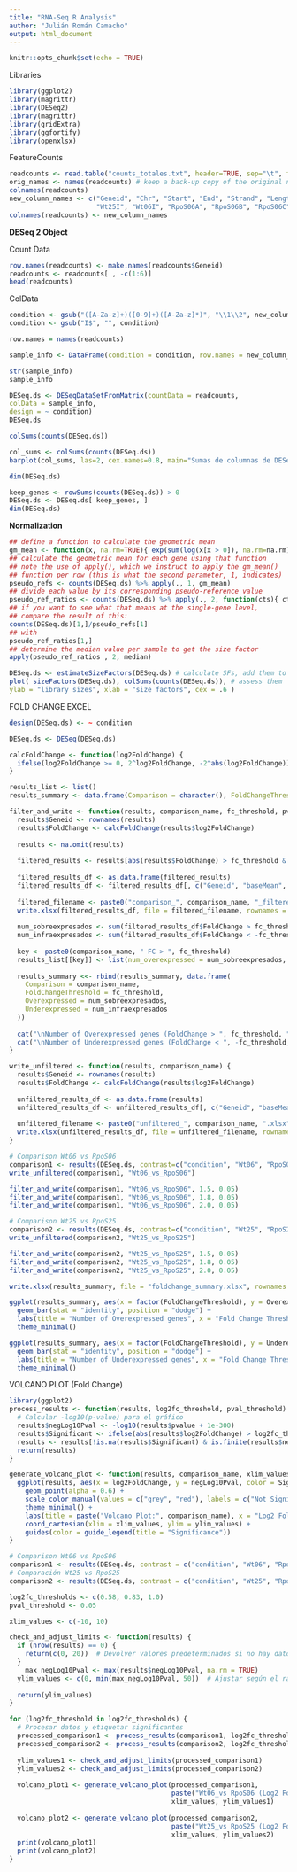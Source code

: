 ```yaml
---
title: "RNA-Seq R Analysis"
author: "Julián Román Camacho"
output: html_document
---
```


```r
knitr::opts_chunk$set(echo = TRUE)
```
Libraries

```r
library(ggplot2) 
library(magrittr) 
library(DESeq2)
library(magrittr)
library(gridExtra)
library(ggfortify)
library(openxlsx)
```

FeatureCounts 

```r
readcounts <- read.table("counts_totales.txt", header=TRUE, sep="\t", fill=TRUE, comment.char="#")
orig_names <- names(readcounts) # keep a back-up copy of the original names
colnames(readcounts)
new_column_names <- c("Geneid", "Chr", "Start", "End", "Strand", "Length", "Wt06A", "Wt06B", "Wt06C", "Wt25A", "Wt25B", "Wt25C", 
                      "Wt25I", "Wt06I", "RpoS06A", "RpoS06B", "RpoS06C", "RpoS25A", "RpoS25B", "RpoS25C")
colnames(readcounts) <- new_column_names
```

**DESeq 2 Object**

Count Data

```r
row.names(readcounts) <- make.names(readcounts$Geneid)
readcounts <- readcounts[ , -c(1:6)]
head(readcounts)
```

ColData

```r
condition <- gsub("([A-Za-z]+)([0-9]+)([A-Za-z]*)", "\\1\\2", new_column_names[-(1:6)])
condition <- gsub("I$", "", condition) 

row.names = names(readcounts)

sample_info <- DataFrame(condition = condition, row.names = new_column_names[-(1:6)])

str(sample_info)
sample_info
```

```r
DESeq.ds <- DESeqDataSetFromMatrix(countData = readcounts,
colData = sample_info,
design = ~ condition)
DESeq.ds
```

```r
colSums(counts(DESeq.ds))
```
```r
col_sums <- colSums(counts(DESeq.ds))
barplot(col_sums, las=2, cex.names=0.8, main="Sumas de columnas de DESeqDataSet", xlab="Muestras", ylab="Counts")

```

```r
dim(DESeq.ds)
```

```r
keep_genes <- rowSums(counts(DESeq.ds)) > 0
DESeq.ds <- DESeq.ds[ keep_genes, ]
dim(DESeq.ds)
```


**Normalization**

```r
## define a function to calculate the geometric mean
gm_mean <- function(x, na.rm=TRUE){ exp(sum(log(x[x > 0]), na.rm=na.rm) / length(x)) }
## calculate the geometric mean for each gene using that function
## note the use of apply(), which we instruct to apply the gm_mean()
## function per row (this is what the second parameter, 1, indicates)
pseudo_refs <- counts(DESeq.ds) %>% apply(., 1, gm_mean)
## divide each value by its corresponding pseudo-reference value
pseudo_ref_ratios <- counts(DESeq.ds) %>% apply(., 2, function(cts){ cts/pseudo_refs})
## if you want to see what that means at the single-gene level,
## compare the result of this:
counts(DESeq.ds)[1,]/pseudo_refs[1]
## with
pseudo_ref_ratios[1,]
## determine the median value per sample to get the size factor
apply(pseudo_ref_ratios , 2, median)
```

```r
DESeq.ds <- estimateSizeFactors(DESeq.ds) # calculate SFs, add them to object
plot( sizeFactors(DESeq.ds), colSums(counts(DESeq.ds)), # assess them
ylab = "library sizes", xlab = "size factors", cex = .6 )
````

FOLD CHANGE EXCEL

```r

design(DESeq.ds) <- ~ condition

DESeq.ds <- DESeq(DESeq.ds)

calcFoldChange <- function(log2FoldChange) {
  ifelse(log2FoldChange >= 0, 2^log2FoldChange, -2^abs(log2FoldChange))
}

results_list <- list()
results_summary <- data.frame(Comparison = character(), FoldChangeThreshold = numeric(), Overexpressed = integer(), Underexpressed = integer(), stringsAsFactors = FALSE)

filter_and_write <- function(results, comparison_name, fc_threshold, pval_threshold) {
  results$Geneid <- rownames(results)
  results$FoldChange <- calcFoldChange(results$log2FoldChange)
  
  results <- na.omit(results)
  
  filtered_results <- results[abs(results$FoldChange) > fc_threshold & results$pvalue < pval_threshold, ]
  
  filtered_results_df <- as.data.frame(filtered_results)
  filtered_results_df <- filtered_results_df[, c("Geneid", "baseMean", "log2FoldChange", "FoldChange", "lfcSE", "stat", "pvalue", "padj")]
  
  filtered_filename <- paste0("comparison_", comparison_name, "_filtered_fc_", fc_threshold, "_pval_", pval_threshold, ".xlsx")
  write.xlsx(filtered_results_df, file = filtered_filename, rownames = FALSE)
  
  num_sobreexpresados <- sum(filtered_results_df$FoldChange > fc_threshold)
  num_infraexpresados <- sum(filtered_results_df$FoldChange < -fc_threshold)
  
  key <- paste0(comparison_name, " FC > ", fc_threshold)
  results_list[[key]] <- list(num_overexpressed = num_sobreexpresados, num_underexpressed = num_infraexpresados)
  
  results_summary <<- rbind(results_summary, data.frame(
    Comparison = comparison_name,
    FoldChangeThreshold = fc_threshold,
    Overexpressed = num_sobreexpresados,
    Underexpressed = num_infraexpresados
  ))
  
  cat("\nNumber of Overexpressed genes (FoldChange > ", fc_threshold, " y p-value < ", pval_threshold, "): ", num_sobreexpresados, sep = "")
  cat("\nNumber of Underexpressed genes (FoldChange < ", -fc_threshold, " y p-value < ", pval_threshold, "): ", num_infraexpresados, sep = "")
}

write_unfiltered <- function(results, comparison_name) {
  results$Geneid <- rownames(results)
  results$FoldChange <- calcFoldChange(results$log2FoldChange)
  
  unfiltered_results_df <- as.data.frame(results)
  unfiltered_results_df <- unfiltered_results_df[, c("Geneid", "baseMean", "log2FoldChange", "FoldChange", "lfcSE", "stat", "pvalue", "padj")]
  
  unfiltered_filename <- paste0("unfiltered_", comparison_name, ".xlsx")
  write.xlsx(unfiltered_results_df, file = unfiltered_filename, rownames = TRUE)
}

# Comparison Wt06 vs RpoS06
comparison1 <- results(DESeq.ds, contrast=c("condition", "Wt06", "RpoS06"))
write_unfiltered(comparison1, "Wt06_vs_RpoS06")

filter_and_write(comparison1, "Wt06_vs_RpoS06", 1.5, 0.05)
filter_and_write(comparison1, "Wt06_vs_RpoS06", 1.8, 0.05)
filter_and_write(comparison1, "Wt06_vs_RpoS06", 2.0, 0.05)

# Comparison Wt25 vs RpoS25
comparison2 <- results(DESeq.ds, contrast=c("condition", "Wt25", "RpoS25"))
write_unfiltered(comparison2, "Wt25_vs_RpoS25")

filter_and_write(comparison2, "Wt25_vs_RpoS25", 1.5, 0.05)
filter_and_write(comparison2, "Wt25_vs_RpoS25", 1.8, 0.05)
filter_and_write(comparison2, "Wt25_vs_RpoS25", 2.0, 0.05)

write.xlsx(results_summary, file = "foldchange_summary.xlsx", rownames = FALSE)

ggplot(results_summary, aes(x = factor(FoldChangeThreshold), y = Overexpressed, fill = Comparison)) +
  geom_bar(stat = "identity", position = "dodge") +
  labs(title = "Number of Overexpressed genes", x = "Fold Change Threshold", y = "Number of genes") +
  theme_minimal()

ggplot(results_summary, aes(x = factor(FoldChangeThreshold), y = Underexpressed, fill = Comparison)) +
  geom_bar(stat = "identity", position = "dodge") +
  labs(title = "Number of Underexpressed genes", x = "Fold Change Threshold", y = "Number of genes") +
  theme_minimal()

```

VOLCANO PLOT (Fold Change)

```r
library(ggplot2)
process_results <- function(results, log2fc_threshold, pval_threshold) {
  # Calcular -log10(p-value) para el gráfico
  results$negLog10Pval <- -log10(results$pvalue + 1e-300)
  results$Significant <- ifelse(abs(results$log2FoldChange) > log2fc_threshold & results$pvalue < pval_threshold, "Significant", "Not Significant")
  results <- results[!is.na(results$Significant) & is.finite(results$negLog10Pval), ]
  return(results)
}

generate_volcano_plot <- function(results, comparison_name, xlim_values, ylim_values) {
  ggplot(results, aes(x = log2FoldChange, y = negLog10Pval, color = Significant)) +
    geom_point(alpha = 0.6) +
    scale_color_manual(values = c("grey", "red"), labels = c("Not Significant", "Significant")) +
    theme_minimal() +
    labs(title = paste("Volcano Plot:", comparison_name), x = "Log2 Fold Change", y = "-Log10(p-value)") +
    coord_cartesian(xlim = xlim_values, ylim = ylim_values) +
    guides(color = guide_legend(title = "Significance"))
}

# Comparison Wt06 vs RpoS06
comparison1 <- results(DESeq.ds, contrast = c("condition", "Wt06", "RpoS06"))
# Comparación Wt25 vs RpoS25
comparison2 <- results(DESeq.ds, contrast = c("condition", "Wt25", "RpoS25"))

log2fc_thresholds <- c(0.58, 0.83, 1.0)
pval_threshold <- 0.05

xlim_values <- c(-10, 10)

check_and_adjust_limits <- function(results) {
  if (nrow(results) == 0) {
    return(c(0, 20))  # Devolver valores predeterminados si no hay datos
  }
    max_negLog10Pval <- max(results$negLog10Pval, na.rm = TRUE)
  ylim_values <- c(0, min(max_negLog10Pval, 50))  # Ajustar según el rango de tus datos
  
  return(ylim_values)
}

for (log2fc_threshold in log2fc_thresholds) {
  # Procesar datos y etiquetar significantes
  processed_comparison1 <- process_results(comparison1, log2fc_threshold, pval_threshold)
  processed_comparison2 <- process_results(comparison2, log2fc_threshold, pval_threshold)
  
  ylim_values1 <- check_and_adjust_limits(processed_comparison1)
  ylim_values2 <- check_and_adjust_limits(processed_comparison2)
  
  volcano_plot1 <- generate_volcano_plot(processed_comparison1, 
                                         paste("Wt06_vs RpoS06 (Log2 Fold Change >", log2fc_threshold, ")"),
                                         xlim_values, ylim_values1)
  
  volcano_plot2 <- generate_volcano_plot(processed_comparison2, 
                                         paste("Wt25_vs RpoS25 (Log2 Fold Change >", log2fc_threshold, ")"),
                                         xlim_values, ylim_values2)
  print(volcano_plot1)
  print(volcano_plot2)
}

```
